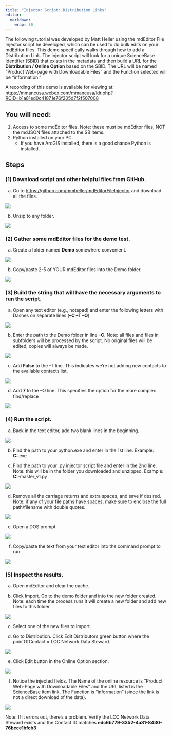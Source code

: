 ```yaml
---
title: "Injector Script: Distribution Links"
editor: 
  markdown: 
    wrap: 80
---
```


The following tutorial was developed by Matt Heller using the mdEditor File
Injector script he developed, which can be used to do bulk edits on your
mdEditor files. This demo specifically walks through how to add a Distribution
Link. The injector script will look for a unique ScienceBase Identifier (SBID)
that exists in the metadata and then build a URL for the **Distribution / Online
Option** based on the SBID. The URL will be named "Product Web-page with
Downloadable Files" and the Function selected will be "information."

A recording of this demo is available for viewing at:
<https://mmancusa.webex.com/mmancusa/ldr.php?RCID=b1a81ed0c41871e76f205d7f2f507008>

## You will need:

1.  Access to some mdEditor files. Note: these must be mdEditor files, NOT the
    mdJSON files attached to the SB items.
2.  Python installed on your PC.
    -   If you have ArcGIS installed, there is a good chance Python is
        installed.

## Steps

### (1) Download script and other helpful files from GitHub.

a.  Go to <https://github.com/mmheller/mdEditorFileInjector> and download all
    the files.

![](../../assets/injector_download_script.png)

b.  Unzip to any folder.

![](../../assets/injector_unzip.png)

### (2) Gather some mdEditor files for the demo test.

a.  Create a folder named **Demo** somewhere convenient.

![](../../assets/injector_demo_folder.png)

b.  Copy/paste 2-5 of YOUR mdEditor files into the Demo folder.

![](../../assets/injector_demo_files.png)

### (3) Build the string that will have the necessary arguments to run the script.

a.  Open any text editor (e.g., notepad) and enter the following letters with
    Dashes on separate lines (**–C –T –O**)

![](../../assets/injector_script_b1.png)

b.  Enter the path to the Demo folder in line **–C**. Note: all files and files
    in subfolders will be processed by the script. No original files will be
    edited, copies will always be made.

![](../../assets/injector_demo_path_paste_2.png)

c.  Add **False** to the -T line. This indicates we’re not adding new contacts
    to the available contacts list.

![](../../assets/injector_script_b2.png)

d.  Add **7** to the –O line. This specifies the option for the more complex
    find/replace

![](../../assets/injector_script_b3.png)

### (4) Run the script.

a.  Back in the text editor, add two blank lines in the beginning.

![](../../assets/injector_script_b4.png)

b.  Find the path to your python.exe and enter in the 1st line. Example:
    **C:**\Python27\ArcGISx6410.6\python.exe

c.  Find the path to your .py injector script file and enter in the 2nd line.
    Note: this will be in the folder you downloaded and unzipped. Example:
    **C:**\Temp\mdEditorFileInjector-master\mdEditorFileInjector\_v1.py

![](../../assets/injector_script_b5.png)

d.  Remove all the carriage returns and extra spaces, and save if desired. Note:
    if any of your file paths have spaces, make sure to enclose the full
    path/filename with double quotes.

![](../../assets/injector_script_b6.png)

e.  Open a DOS prompt.

![](../../assets/injector_dosprompt.png)

f.  Copy/paste the text from your text editor into the command prompt to run.

![](../../assets/injector_dos_paste.png)

### (5) Inspect the results.

a.  Open mdEditor and clear the cache.

b.  Click Import. Go to the demo folder and into the new folder created. Note:
    each time the process runs it will create a new folder and add new files to
    this folder.

![](../../assets/injector_newfiles.png)

c.  Select one of the new files to import.

d.  Go to Distribution. Click Edit Distributors green button where the
    pointOfContact = LCC Network Data Steward.

![](../../assets/injector_editdistributors.png)

e.  Click Edit button in the Online Option section.

![](../../assets/injector_distribution_onlineoption_edit.png)

f.  Notice the injected fields. The Name of the online resource is "Product
    Web-Page with Downloadable Files" and the URL listed is the ScienceBase item
    link. The Function is "information" (since the link is not a direct download
    of the data).

![](../../assets/injector_distribution_onlineoption.png)

Note: If it errors out, there’s a problem. Verify the LCC Network Data Steward
exists and the Contact ID matches **edc6b779-3352-4a81-8430-76bcce1bfcb3**
